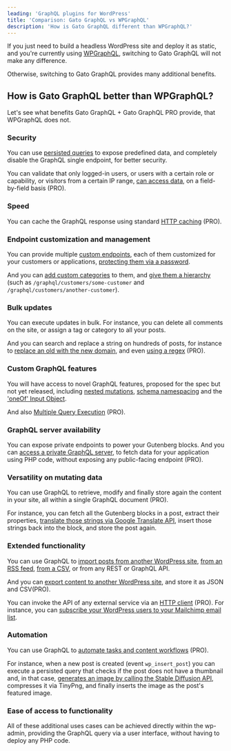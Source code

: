 ```yaml
---
leading: 'GraphQL plugins for WordPress'
title: 'Comparison: Gato GraphQL vs WPGraphQL'
description: 'How is Gato GraphQL different than WPGraphQL?'
---
```


If you just need to build a headless WordPress site and deploy it as static, and you're currently using [WPGraphQL](https://www.wpgraphql.com), switching to Gato GraphQL will not make any difference.

Otherwise, switching to Gato GraphQL provides many additional benefits.

## How is Gato GraphQL better than WPGraphQL?

Let's see what benefits Gato GraphQL + Gato GraphQL PRO provide, that WPGraphQL does not.

### Security

You can use [persisted queries](/features/persisted-queries) to expose predefined data, and completely disable the GraphQL single endpoint, for better security.

You can validate that only logged-in users, or users with a certain role or capability, or visitors from a certain IP range, [can access data](/features/access-control), on a field-by-field basis (PRO).

### Speed

You can cache the GraphQL response using standard [HTTP caching](/features/http-caching) (PRO).

### Endpoint customization and management

You can provide multiple [custom endpoints](/features/custom-endpoints), each of them customized for your customers or applications, [protecting them via a password](/features/public-private-and-password-protected-endpoints).

And you can [add custom categories](/features/endpoint-management) to them, and [give them a hierarchy](/features/api-hierarchy) (such as `/graphql/customers/some-customer` and `/graphql/customers/another-customer`).

### Bulk updates

You can execute updates in bulk. For instance, you can delete all comments on the site, or assign a tag or category to all your posts.

And you can search and replace a string on hundreds of posts, for instance to [replace an old with the new domain](/library/replace-the-old-domain-with-a-new-domain-in-all-posts), and even [using a regex](/library/regex-search-and-replace-multiple-strings-in-all-posts) (PRO).

### Custom GraphQL features

You will have access to novel GraphQL features, proposed for the spec but not yet released, including [nested mutations](/features/nested-mutations), [schema namespacing](/features/schema-namespacing) and the ['oneOf' Input Object](/features/oneof-input-object).

And also [Multiple Query Execution](/features/multiple-query-execution) (PRO).

### GraphQL server availability

You can expose private endpoints to power your Gutenberg blocks. And you can [access a private GraphQL server](/extensions/internal-graphql-server), to fetch data for your application using PHP code, without exposing any public-facing endpoint (PRO).

### Versatility on mutating data

You can use GraphQL to retrieve, modify and finally store again the content in your site, all within a single GraphQL document (PRO).

For instance, you can fetch all the Gutenberg blocks in a post, extract their properties, [translate those strings via Google Translate API](/library/translate-post-gutenberg), insert those strings back into the block, and store the post again.

### Extended functionality

You can use GraphQL to [import posts from another WordPress site](/library/import-post-from-wp-site), [from an RSS feed](/library/import-post-from-wp-rss-feed), [from a CSV](/library/import-posts-from-csv), or from any REST or GraphQL API.

And you can [export content to another WordPress site](/library/export-post-to-wp-site), and store it as JSON and CSV(PRO).

You can invoke the API of any external service via an [HTTP client](/features/http-client) (PRO). For instance, you can [subscribe your WordPress users to your Mailchimp email list](/library/subscribe-email-on-mailchimp-list).

### Automation

You can use GraphQL to [automate tasks and content workflows](/features/automation) (PRO).

For instance, when a new post is created (event `wp_insert_post`) you can execute a persisted query that checks if the post does not have a thumbnail and, in that case, [generates an image by calling the Stable Diffusion API](/library/generate-an-optimized-post-featured-image-using-stable-diffusion-and-tinypng), compresses it via TinyPng, and finally inserts the image as the post's featured image.

### Ease of access to functionality

All of these additional uses cases can be achieved directly within the wp-admin, providing the GraphQL query via a user interface, without having to deploy any PHP code.
